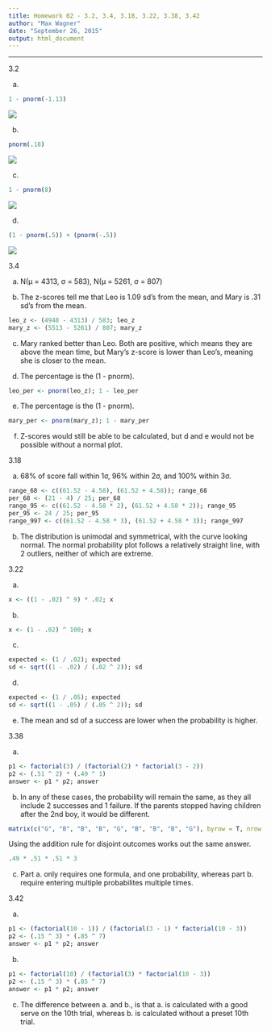 ```yaml
---
title: Homework 02 - 3.2, 3.4, 3.18, 3.22, 3.38, 3.42
author: "Max Wagner"
date: "September 26, 2015"
output: html_document
---
```

***

3.2

a. 
```r
1 - pnorm(-1.13)
```
![](http://puu.sh/kqnwv/71dbba7614.png)

b. 
```r
pnorm(.18)
```
![](http://puu.sh/kqnxS/3f0cada5a8.png)

c. 
```r
1 - pnorm(8)
```
![](http://puu.sh/kqnq4/4ffe22f585.png)

d. 
```r
(1 - pnorm(.5)) + (pnorm(-.5))
```
![](http://puu.sh/kqntP/1bf46417f7.png)

3.4

a. N(µ = 4313, σ = 583), N(µ = 5261, σ = 807)

b. The z-scores tell me that Leo is 1.09 sd's from the mean, and Mary is .31 sd's from the mean.
```r
leo_z <- (4948 - 4313) / 583; leo_z
mary_z <- (5513 - 5261) / 807; mary_z
```

c. Mary ranked better than Leo. Both are positive, which means they are above the mean time, but Mary's z-score is lower than Leo's, meaning she is closer to the mean.

d. The percentage is the (1 - pnorm).
```r
leo_per <- pnorm(leo_z); 1 - leo_per
```

e. The percentage is the (1 - pnorm).
```r
mary_per <- pnorm(mary_z); 1 - mary_per
```

f. Z-scores would still be able to be calculated, but d and e would not be possible without a normal plot.

3.18

a. 68% of score fall within 1σ, 96% within 2σ, and 100% within 3σ. 
```r
range_68 <- c((61.52 - 4.58), (61.52 + 4.58)); range_68
per_68 <- (21 - 4) / 25; per_68
range_95 <- c((61.52 - 4.58 * 2), (61.52 + 4.58 * 2)); range_95
per_95 <- 24 / 25; per_95
range_997 <- c((61.52 - 4.58 * 3), (61.52 + 4.58 * 3)); range_997 
```

b. The distribution is unimodal and symmetrical, with the curve looking normal. The normal probability plot follows a relatively straight line, with 2 outliers, neither of which are extreme.

3.22

a.
```r
x <- ((1 - .02) ^ 9) * .02; x
```

b.
```r
x <- (1 - .02) ^ 100; x
```

c.
```r
expected <- (1 / .02); expected
sd <- sqrt((1 - .02) / (.02 ^ 2)); sd
```

d.
```r
expected <- (1 / .05); expected
sd <- sqrt((1 - .05) / (.05 ^ 2)); sd
```

e. The mean and sd of a success are lower when the probability is higher.

3.38

a. 
```r
p1 <- factorial(3) / (factorial(2) * factorial(3 - 2))
p2 <- (.51 ^ 2) * (.49 ^ 1)
answer <- p1 * p2; answer
```

b. In any of these cases, the probability will remain the same, as they all include 2 successes and 1 failure. If the parents stopped having children after the 2nd boy, it would be different.
```r
matrix(c("G", "B", "B", "B", "G", "B", "B", "B", "G"), byrow = T, nrow = 3)
```

Using the addition rule for disjoint outcomes works out the same answer.
```r
.49 * .51 * .51 * 3
```

c. Part a. only requires one formula, and one probability, whereas part b. require entering multiple probabilites multiple times.

3.42

a.
```r
p1 <- (factorial(10 - 1)) / (factorial(3 - 1) * factorial(10 - 3))
p2 <- (.15 ^ 3) * (.85 ^ 7)
answer <- p1 * p2; answer
```

b.
```r
p1 <- factorial(10) / (factorial(3) * factorial(10 - 3))
p2 <- (.15 ^ 3) * (.85 ^ 7)
answer <- p1 * p2; answer
```

c. The difference between a. and b., is that a. is calculated with a good serve on the 10th trial, whereas b. is calculated without a preset 10th trial.
